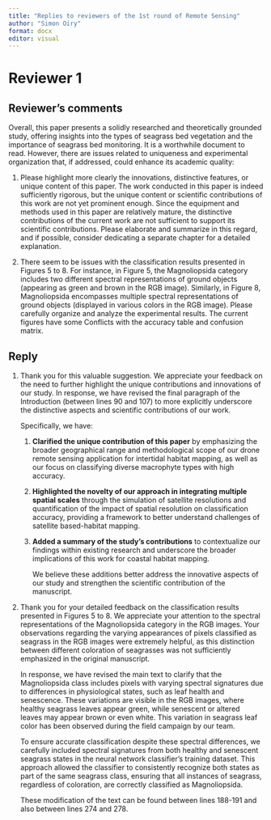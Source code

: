 ```yaml
---
title: "Replies to reviewers of the 1st round of Remote Sensing"
author: "Simon Oiry"
format: docx
editor: visual
---
```


# Reviewer 1 

## Reviewer's comments

Overall, this paper presents a solidly researched and theoretically grounded study, offering insights into the types of seagrass bed vegetation and the importance of seagrass bed monitoring. It is a worthwhile document to read. However, there are issues related to uniqueness and experimental organization that, if addressed, could enhance its academic quality:

1.  Please highlight more clearly the innovations, distinctive features, or unique content of this paper. The work conducted in this paper is indeed sufficiently rigorous, but the unique content or scientific contributions of this work are not yet prominent enough. Since the equipment and methods used in this paper are relatively mature, the distinctive contributions of the current work are not sufficient to support its scientific contributions. Please elaborate and summarize in this regard, and if possible, consider dedicating a separate chapter for a detailed explanation.

2.  There seem to be issues with the classification results presented in Figures 5 to 8. For instance, in Figure 5, the Magnoliopsida category includes two different spectral representations of ground objects (appearing as green and brown in the RGB image). Similarly, in Figure 8, Magnoliopsida encompasses multiple spectral representations of ground objects (displayed in various colors in the RGB image). Please carefully organize and analyze the experimental results. The current figures have some Conflicts with the accuracy table and confusion matrix.

## Reply

1.  Thank you for this valuable suggestion. We appreciate your feedback on the need to further highlight the unique contributions and innovations of our study. In response, we have revised the final paragraph of the Introduction (between lines 90 and 107) to more explicitly underscore the distinctive aspects and scientific contributions of our work.

    Specifically, we have:

    1.  **Clarified the unique contribution of this paper** by emphasizing the broader geographical range and methodological scope of our drone remote sensing application for intertidal habitat mapping, as well as our focus on classifying diverse macrophyte types with high accuracy.

    2.  **Highlighted the novelty of our approach in integrating multiple spatial scales** through the simulation of satellite resolutions and quantification of the impact of spatial resolution on classification accuracy, providing a framework to better understand challenges of satellite based-habitat mapping.

    3.  **Added a summary of the study’s contributions** to contextualize our findings within existing research and underscore the broader implications of this work for coastal habitat mapping.

        We believe these additions better address the innovative aspects of our study and strengthen the scientific contribution of the manuscript.

2.  Thank you for your detailed feedback on the classification results presented in Figures 5 to 8. We appreciate your attention to the spectral representations of the Magnoliopsida category in the RGB images. Your observations regarding the varying appearances of pixels classified as seagrass in the RGB images were extremely helpful, as this distinction between different coloration of seagrasses was not sufficiently emphasized in the original manuscript.

    In response, we have revised the main text to clarify that the Magnoliopsida class includes pixels with varying spectral signatures due to differences in physiological states, such as leaf health and senescence. These variations are visible in the RGB images, where healthy seagrass leaves appear green, while senescent or altered leaves may appear brown or even white. This variation in seagrass leaf color has been observed during the field campaign by our team.

    To ensure accurate classification despite these spectral differences, we carefully included spectral signatures from both healthy and senescent seagrass states in the neural network classifier’s training dataset. This approach allowed the classifier to consistently recognize both states as part of the same seagrass class, ensuring that all instances of seagrass, regardless of coloration, are correctly classified as Magnoliopsida.

    These modification of the text can be found between lines 188-191 and also between lines 274 and 278.
